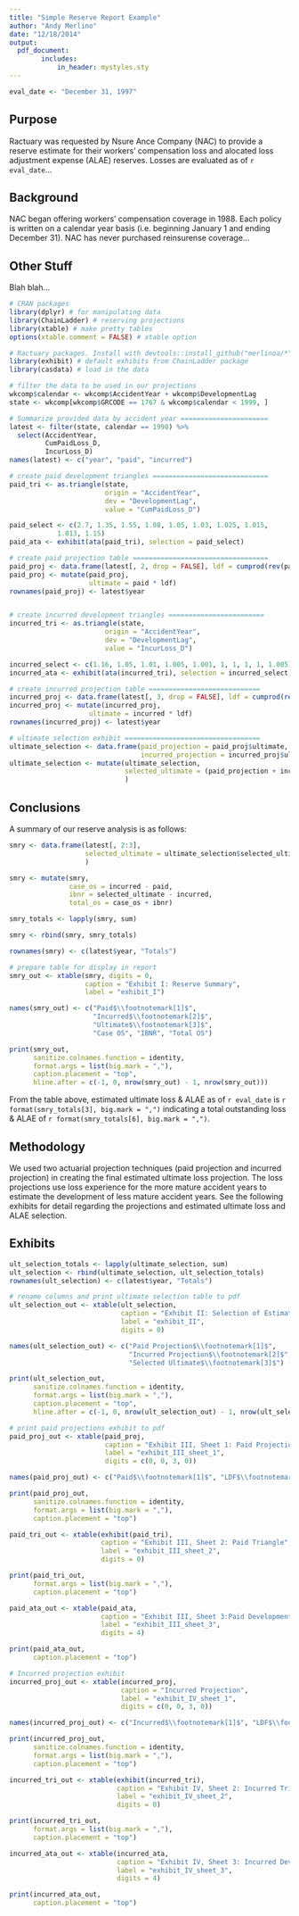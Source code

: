 ```yaml
---
title: "Simple Reserve Report Example"
author: "Andy Merlino"
date: "12/18/2014"
output: 
  pdf_document:
        includes:
            in_header: mystyles.sty
---
```

\begin{abstract}
This document demonstrates how a very simple actuarial reserve report could be created using R.  This document is only for display purposes.  It was created using insurance loss data freely available on the CAS website.  I am just getting started with \LaTeX\ and will have more clearly documented reports in subsequent examples.
\end{abstract}

\captionsetup{labelformat=empty}
```r
eval_date <- "December 31, 1997"
```
## Purpose

Ractuary was requested by Nsure Ance Company (NAC) to provide a reserve estimate for their workers' compensation loss and alocated loss adjustment expense (ALAE) reserves.  Losses are evaluated as of `r eval_date`... 

## Background

NAC began offering workers' compensation coverage in 1988.  Each policy is written on a calendar year basis (i.e. beginning January 1 and ending December 31).  NAC has never purchased reinsurense coverage...

## Other Stuff

Blah blah...

\pagebreak

```r
# CRAN packages
library(dplyr) # for manipulating data
library(ChainLadder) # reserving projections
library(xtable) # make pretty tables
options(xtable.comment = FALSE) # xtable option

# Ractuary packages. Install with devtools::install_github("merlinoa/*")
library(exhibit) # default exhibits from ChainLadder package
library(casdata) # load in the data
```

```r
# filter the data to be used in our projections
wkcomp$calendar <- wkcomp$AccidentYear + wkcomp$DevelopmentLag
state <- wkcomp[wkcomp$GRCODE == 1767 & wkcomp$calendar < 1999, ]
```

```r
# Summarize provided data by accident year ======================
latest <- filter(state, calendar == 1998) %>% 
  select(AccidentYear,
         CumPaidLoss_D,
         IncurLoss_D)
names(latest) <- c("year", "paid", "incurred")

# create paid development triangles =============================
paid_tri <- as.triangle(state, 
                        origin = "AccidentYear", 
                        dev = "DevelopmentLag",
                        value = "CumPaidLoss_D")

paid_select <- c(2.7, 1.35, 1.55, 1.08, 1.05, 1.03, 1.025, 1.015, 
            1.013, 1.15)
paid_ata <- exhibit(ata(paid_tri), selection = paid_select)

# create paid projection table ==================================
paid_proj <- data.frame(latest[, 2, drop = FALSE], ldf = cumprod(rev(paid_select)))
paid_proj <- mutate(paid_proj, 
                    ultimate = paid * ldf)
rownames(paid_proj) <- latest$year


# create incurred development triangles ========================
incurred_tri <- as.triangle(state, 
                        origin = "AccidentYear", 
                        dev = "DevelopmentLag",
                        value = "IncurLoss_D")

incurred_select <- c(1.16, 1.05, 1.01, 1.005, 1.001, 1, 1, 1, 1, 1.005)
incurred_ata <- exhibit(ata(incurred_tri), selection = incurred_select)

# create incurred projection table ============================
incurred_proj <- data.frame(latest[, 3, drop = FALSE], ldf = cumprod(rev(incurred_select)))
incurred_proj <- mutate(incurred_proj, 
                    ultimate = incurred * ldf)
rownames(incurred_proj) <- latest$year

# ultimate selection exhibit ==================================
ultimate_selection <- data.frame(paid_projection = paid_proj$ultimate,
                                 incurred_projection = incurred_proj$ultimate)
ultimate_selection <- mutate(ultimate_selection,
                             selected_ultimate = (paid_projection + incurred_projection) / 2
                             )
```

## Conclusions

A summary of our reserve analysis is as follows:

```r
smry <- data.frame(latest[, 2:3], 
                   selected_ultimate = ultimate_selection$selected_ultimate
                   )

smry <- mutate(smry, 
               case_os = incurred - paid,
               ibnr = selected_ultimate - incurred,
               total_os = case_os + ibnr)

smry_totals <- lapply(smry, sum)

smry <- rbind(smry, smry_totals)

rownames(smry) <- c(latest$year, "Totals")

# prepare table for display in report
smry_out <- xtable(smry, digits = 0, 
                   caption = "Exhibit I: Reserve Summary", 
                   label = "exhibit_I")

names(smry_out) <- c("Paid$\\footnotemark[1]$",
                     "Incurred$\\footnotemark[2]$", 
                     "Ultimate$\\footnotemark[3]$", 
                     "Case OS", "IBNR", "Total OS")

print(smry_out,
      sanitize.colnames.function = identity,
      format.args = list(big.mark = ","),
      caption.placement = "top",
      hline.after = c(-1, 0, nrow(smry_out) - 1, nrow(smry_out)))
```

\footnotetext[1]{See \hyperref[exhibit_III_sheet_1]{Exhibit III, Sheet 1}}
\footnotetext[2]{See \hyperref[exhibit_IV_sheet_1]{Exhibit IV, Sheet 1}}
\footnotetext[3]{See \hyperref[exhibit_II]{Exhibit II}}

From the table above, estimated ultimate loss & ALAE as of `r eval_date` is `r format(smry_totals[3], big.mark = ",")` indicating a total outstanding loss & ALAE of `r format(smry_totals[6], big.mark = ",")`.

## Methodology

We used two actuarial projection techniques (paid projection and incurred projection) in creating the final estimated ultimate loss projection.  The loss projections use loss experience for the more mature accident years to estimate the development of less mature accident years. See the following exhibits for detail regarding the projections and estimated ultimate loss and ALAE selection.

\pagebreak

## Exhibits

```r
ult_selection_totals <- lapply(ultimate_selection, sum)
ult_selection <- rbind(ultimate_selection, ult_selection_totals)
rownames(ult_selection) <- c(latest$year, "Totals")

# rename columns and print ultimate selection table to pdf
ult_selection_out <- xtable(ult_selection, 
                            caption = "Exhibit II: Selection of Estimated Ultimate Loss and ALAE",
                            label = "exhibit_II",
                            digits = 0)

names(ult_selection_out) <- c("Paid Projection$\\footnotemark[1]$", 
                              "Incurred Projection$\\footnotemark[2]$", 
                              "Selected Ultimate$\\footnotemark[3]$")

print(ult_selection_out,
      sanitize.colnames.function = identity,
      format.args = list(big.mark = ","),
      caption.placement = "top",
      hline.after = c(-1, 0, nrow(ult_selection_out) - 1, nrow(ult_selection_out)))
```

\footnotetext[1]{See \hyperref[exhibit_III_sheet_1]{Exhibit III, Sheet 1}}
\footnotetext[2]{See \hyperref[exhibit_IV_sheet_1]{Exhibit IV, Sheet 1}}
\footnotetext[2]{The average of the paid and incurred projections}

\pagebreak

```r
# print paid projections exhibit to pdf
paid_proj_out <- xtable(paid_proj,
                        caption = "Exhibit III, Sheet 1: Paid Projection",
                        label = "exhibit_III_sheet_1",
                        digits = c(0, 0, 3, 0))

names(paid_proj_out) <- c("Paid$\\footnotemark[1]$", "LDF$\\footnotemark[2]$", "Ultimate")

print(paid_proj_out,
      sanitize.colnames.function = identity,
      format.args = list(big.mark = ","),
      caption.placement = "top")
```

\footnotetext[1]{See \hyperref[exhibit_III_sheet_2]{Exhibit III, Sheet 2}}
\footnotetext[2]{See \hyperref[exhibit_III_sheet_3]{Exhibit III, Sheet 3}}

\pagebreak

```r
paid_tri_out <- xtable(exhibit(paid_tri), 
                       caption = "Exhibit III, Sheet 2: Paid Triangle",
                       label = "exhibit_III_sheet_2",
                       digits = 0)

print(paid_tri_out,
      format.args = list(big.mark = ","),
      caption.placement = "top")

paid_ata_out <- xtable(paid_ata, 
                       caption = "Exhibit III, Sheet 3:Paid Development Factor Triangle",
                       label = "exhibit_III_sheet_3",
                       digits = 4)

print(paid_ata_out,
      caption.placement = "top")
```

\pagebreak

```r
# Incurred projection exhibit
incurred_proj_out <- xtable(incurred_proj,
                            caption = "Incurred Projection",
                            label = "exhibit_IV_sheet_1",
                            digits = c(0, 0, 3, 0))

names(incurred_proj_out) <- c("Incurred$\\footnotemark[1]$", "LDF$\\footnotemark[2]$", "Ultimate")

print(incurred_proj_out,
      sanitize.colnames.function = identity,
      format.args = list(big.mark = ","),
      caption.placement = "top")
```

\footnotetext[1]{See \hyperref[exhibit_IV_sheet_2]{Exhibit IV, Sheet 2}}
\footnotetext[2]{See \hyperref[exhibit_IV_sheet_3]{Exhibit IV, Sheet 3}}

\pagebreak

```r
incurred_tri_out <- xtable(exhibit(incurred_tri), 
                           caption = "Exhibit IV, Sheet 2: Incurred Triangle",
                           label = "exhibit_IV_sheet_2",
                           digits = 0)

print(incurred_tri_out,
      format.args = list(big.mark = ","),
      caption.placement = "top")

incurred_ata_out <- xtable(incurred_ata, 
                           caption = "Exhibit IV, Sheet 3: Incurred Development Factor Triangle",
                           label = "exhibit_IV_sheet_3",
                           digits = 4)

print(incurred_ata_out,
      caption.placement = "top")
```